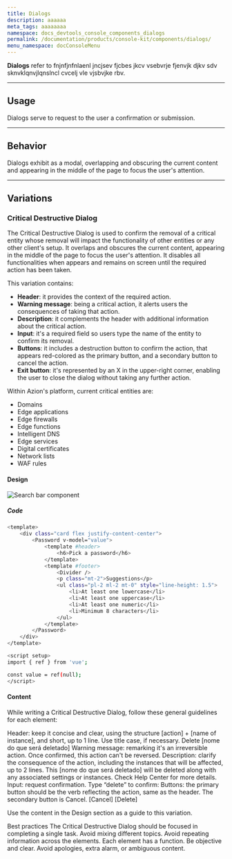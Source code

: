 ```yaml
---
title: Dialogs
description: aaaaaa
meta_tags: aaaaaaaa
namespace: docs_devtools_console_components_dialogs
permalink: /documentation/products/console-kit/components/dialogs/
menu_namespace: docConsoleMenu
---
```




**Dialogs** refer to fnjnfjnfnlaenl jncjsev fjcbes jkcv vsebvrje fjenvjk djkv sdv sknvklqnvjlqnslncl cvcelj vle vjsbvjke rbv.

---

## Usage

Dialogs serve to request to the user a confirmation or submission.

---

## Behavior

Dialogs exhibit as a modal, overlapping and obscuring the current content and appearing in the middle of the page to focus the user's attention.

---

## Variations

### Critical Destructive Dialog

The Critical Destructive Dialog is used to confirm the removal of a critical entity whose removal will impact the functionality of other entities or any other client's setup.
It overlaps and obscures the current content, appearing in the middle of the page to focus the user's attention.
It disables all functionalities when appears and remains on screen until the required action has been taken.

This variation contains:
- **Header**: it provides the context of the required action.
- **Warning message**: being a critical action, it alerts users the consequences of taking that action.
- **Description**: it complements the header with additional information about the critical action.
- **Input**: it's a required field so users type the name of the entity to confirm its removal.
- **Buttons**: it includes a destruction button to confirm the action, that appears red-colored as the primary button, and a secondary button to cancel the action.
- **Exit button**: it's represented by an X in the upper-right corner, enabling the user to close the dialog without taking any further action.

Within Azion's platform, current critical entities are:

- Domains
- Edge applications
- Edge firewalls
- Edge functions
- Intelligent DNS
- Edge services
- Digital certificates
- Network lists
- WAF rules

#### Design 

![Search bar component](/assets/docs/images/uploads/how-azion-works-light.png)

##### Code

```bash title="search-bar.vue"
<template>
    <div class="card flex justify-content-center">
        <Password v-model="value">
            <template #header>
                <h6>Pick a password</h6>
            </template>
            <template #footer>
                <Divider />
                <p class="mt-2">Suggestions</p>
                <ul class="pl-2 ml-2 mt-0" style="line-height: 1.5">
                    <li>At least one lowercase</li>
                    <li>At least one uppercase</li>
                    <li>At least one numeric</li>
                    <li>Minimum 8 characters</li>
                </ul>
            </template>
        </Password>
    </div>
</template>

<script setup>
import { ref } from 'vue';

const value = ref(null);
</script>
```

#### Content

While writing a Critical Destructive Dialog, follow these general guidelines for each element:

Header: keep it concise and clear, using the structure [action] + [name of instance], and short, up to 1 line. Use title case, if necessary.
Delete [nome do que será deletado]
Warning message: remarking it's an irreversible action.
Once confirmed, this action can't be reversed.
Description: clarify the consequence of the action, including the instances that will be affected, up to 2 lines.
This [nome do que será deletado] will be deleted along with any associated settings or instances. Check Help Center for more details.
Input: request confirmation.
Type “delete” to confirm:
Buttons: the primary button should be the verb reflecting the action, same as the header. The secondary button is Cancel.
[Cancel] [Delete]

Use the content in the Design section as a guide to this variation.

Best practices
The Critical Destructive Dialog should be focused in completing a single task. Avoid mixing different topics. 
Avoid repeating information across the elements. Each element has a function. 
Be objective and clear.
Avoid apologies, extra alarm, or ambiguous content.




